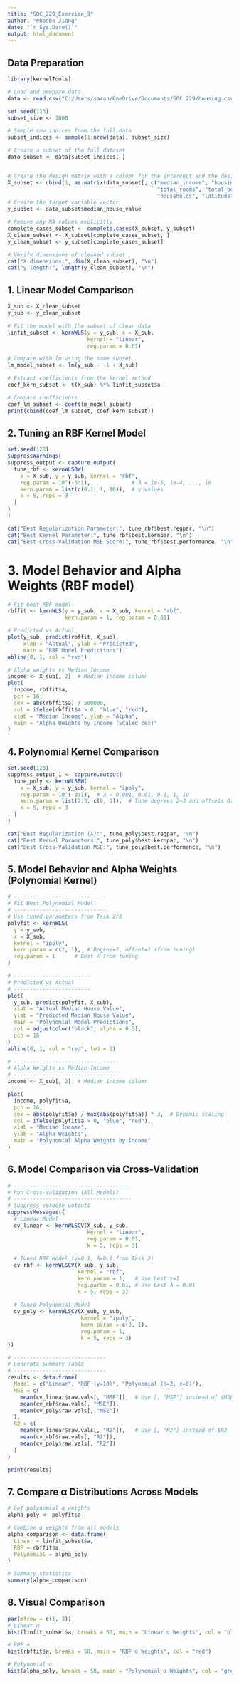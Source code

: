 ---
title: "SOC_229_Exercise_3"
author: "Phoebe Jiang"
date: "`r Sys.Date()`"
output: html_document
---

## Data Preparation

```{r}
library(kernelTools)

# Load and prepare data
data <- read.csv("C:/Users/saran/OneDrive/Documents/SOC 229/housing.csv")

set.seed(123)
subset_size <- 1000

# Sample row indices from the full data
subset_indices <- sample(1:nrow(data), subset_size)

# Create a subset of the full dataset
data_subset <- data[subset_indices, ]


# Create the design matrix with a column for the intercept and the desired predictors
X_subset <- cbind(1, as.matrix(data_subset[, c("median_income", "housing_median_age",
                                               "total_rooms", "total_bedrooms", "population", 
                                               "households", "latitude", "longitude")]))
# Create the target variable vector
y_subset <- data_subset$median_house_value

# Remove any NA values explicitly
complete_cases_subset <- complete.cases(X_subset, y_subset)
X_clean_subset <- X_subset[complete_cases_subset, ]
y_clean_subset <- y_subset[complete_cases_subset]

# Verify dimensions of cleaned subset
cat("X dimensions:", dim(X_clean_subset), "\n")
cat("y length:", length(y_clean_subset), "\n")

```

## 1. Linear Model Comparison

```{r}
X_sub <- X_clean_subset 
y_sub <- y_clean_subset

# Fit the model with the subset of clean data
linfit_subset <- kernWLS(y = y_sub, x = X_sub, 
                         kernel = "linear", 
                         reg.param = 0.01)

# Compare with lm using the same subset
lm_model_subset <- lm(y_sub ~ -1 + X_sub)

# Extract coefficients from the kernel method
coef_kern_subset <- t(X_sub) %*% linfit_subset$a

# Compare coefficients
coef_lm_subset <- coef(lm_model_subset)
print(cbind(coef_lm_subset, coef_kern_subset))

```


## 2. Tuning an RBF Kernel Model

```{r}
set.seed(123)
suppressWarnings(
suppress_output <- capture.output(
  tune_rbf <- kernWLSBW(
    x = X_sub, y = y_sub, kernel = "rbf",
    reg.param = 10^(-5:1),             # λ = 1e-5, 1e-4, ..., 10
    kern.param = list(c(0.1, 1, 10)),  # γ values
    k = 5, reps = 3
  )
)
)

cat("Best Regularization Parameter:", tune_rbf$best.regpar, "\n")
cat("Best Kernel Parameter:", tune_rbf$best.kernpar, "\n")
cat("Best Cross-Validation MSE Score:", tune_rbf$best.performance, "\n")

```





# 3. Model Behavior and Alpha Weights (RBF model)

```{r}
# Fit best RBF model
rbffit <- kernWLS(y = y_sub, x = X_sub, kernel = "rbf", 
                  kern.param = 1, reg.param = 0.01)

# Predicted vs Actual
plot(y_sub, predict(rbffit, X_sub), 
     xlab = "Actual", ylab = "Predicted",
     main = "RBF Model Predictions")
abline(0, 1, col = "red")

# Alpha weights vs Median Income
income <- X_sub[, 2]  # Median income column
plot(
  income, rbffit$a,
  pch = 16,
  cex = abs(rbffit$a) / 500000,  
  col = ifelse(rbffit$a > 0, "blue", "red"),
  xlab = "Median Income", ylab = "Alpha",
  main = "Alpha Weights by Income (Scaled cex)"
)

```

## 4. Polynomial Kernel Comparison

```{r}
set.seed(123)
suppress_output_1 <- capture.output(
  tune_poly <- kernWLSBW(
    x = X_sub, y = y_sub, kernel = "ipoly",
    reg.param = 10^(-3:1),  # λ = 0.001, 0.01, 0.1, 1, 10
    kern.param = list(2:3, c(0, 1)),  # Tune degrees 2–3 and offsets 0/1
    k = 5, reps = 3
  )
)

cat("Best Regularization (λ):", tune_poly$best.regpar, "\n")
cat("Best Kernel Parameters:", tune_poly$best.kernpar, "\n")
cat("Best Cross-Validation MSE:", tune_poly$best.performance, "\n")

```

## 5. Model Behavior and Alpha Weights (Polynomial Kernel)

```{r}
# -----------------------------
# Fit Best Polynomial Model
# -----------------------------
# Use tuned parameters from Task 2/3
polyfit <- kernWLS(
  y = y_sub, 
  x = X_sub, 
  kernel = "ipoly",
  kern.param = c(2, 1),  # Degree=2, offset=1 (from tuning)
  reg.param = 1      # Best λ from tuning
)

# ------------------------
# Predicted vs Actual
# ------------------------
plot(
  y_sub, predict(polyfit, X_sub),
  xlab = "Actual Median House Value",
  ylab = "Predicted Median House Value",
  main = "Polynomial Model Predictions",
  col = adjustcolor("black", alpha = 0.5),
  pch = 16
)
abline(0, 1, col = "red", lwd = 2)

# ---------------------------------
# Alpha Weights vs Median Income
# ---------------------------------
income <- X_sub[, 2]  # Median income column

plot(
  income, polyfit$a,
  pch = 16,
  cex = abs(polyfit$a) / max(abs(polyfit$a)) * 3,  # Dynamic scaling
  col = ifelse(polyfit$a > 0, "blue", "red"),
  xlab = "Median Income",
  ylab = "Alpha Weights",
  main = "Polynomial Alpha Weights by Income"
)
```




## 6. Model Comparison via Cross-Validation

```{r}

# -------------------------------------
# Run Cross-Validation (All Models)
# -------------------------------------
# Suppress verbose outputs
suppressMessages({
  # Linear Model
  cv_linear <- kernWLSCV(X_sub, y_sub, 
                         kernel = "linear", 
                         reg.param = 0.01, 
                         k = 5, reps = 3)
  
  # Tuned RBF Model (γ=0.1, λ=0.1 from Task 2)
  cv_rbf <- kernWLSCV(X_sub, y_sub, 
                      kernel = "rbf", 
                      kern.param = 1,   # Use best γ=1
                      reg.param = 0.01, # Use best λ = 0.01
                      k = 5, reps = 3)
  
  # Tuned Polynomial Model
  cv_poly <- kernWLSCV(X_sub, y_sub, 
                       kernel = "ipoly",
                       kern.param = c(2, 1),
                       reg.param = 1,
                       k = 5, reps = 3)
})

# -----------------------------
# Generate Summary Table
# -----------------------------
results <- data.frame(
  Model = c("Linear", "RBF (γ=10)", "Polynomial (d=2, c=0)"),
  MSE = c(
    mean(cv_linear$raw.vals[, "MSE"]),  # Use [, "MSE"] instead of $MSE
    mean(cv_rbf$raw.vals[, "MSE"]),
    mean(cv_poly$raw.vals[, "MSE"])
  ),
  R2 = c(
    mean(cv_linear$raw.vals[, "R2"]),   # Use [, "R2"] instead of $R2
    mean(cv_rbf$raw.vals[, "R2"]),
    mean(cv_poly$raw.vals[, "R2"])
  )
)

print(results)
```

## 7. Compare α Distributions Across Models

```{r}
# Get polynomial α weights
alpha_poly <- polyfit$a

# Combine α weights from all models
alpha_comparison <- data.frame(
  Linear = linfit_subset$a,
  RBF = rbffit$a,
  Polynomial = alpha_poly
)

# Summary statistics
summary(alpha_comparison)
```

## 8. Visual Comparison

```{r}
par(mfrow = c(1, 3))
# Linear α
hist(linfit_subset$a, breaks = 50, main = "Linear α Weights", col = "blue")

# RBF α
hist(rbffit$a, breaks = 50, main = "RBF α Weights", col = "red")

# Polynomial α
hist(alpha_poly, breaks = 50, main = "Polynomial α Weights", col = "green")
```

